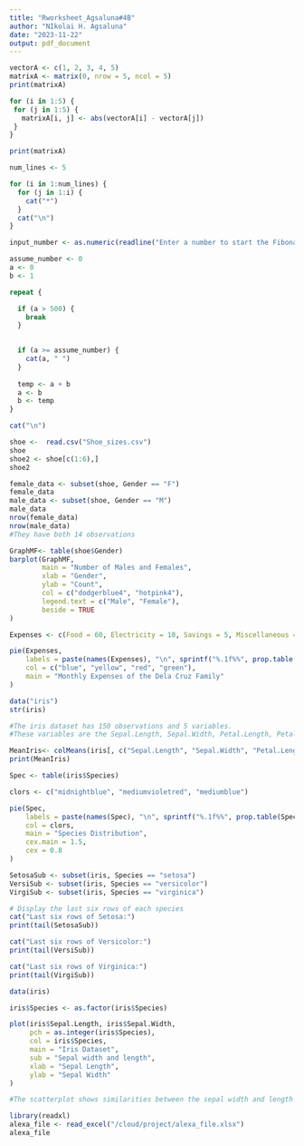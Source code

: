 ```yaml
---
title: "Rworksheet_Agsaluna#4B"
author: "NIkolai H. Agsaluna"
date: "2023-11-22"
output: pdf_document
---
```


 ``` r

vectorA <- c(1, 2, 3, 4, 5)
matrixA <- matrix(0, nrow = 5, ncol = 5)
print(matrixA)

for (i in 1:5) {
  for (j in 1:5) {
    matrixA[i, j] <- abs(vectorA[i] - vectorA[j])
  }
}

print(matrixA)

```
``` r
num_lines <- 5

for (i in 1:num_lines) {
  for (j in 1:i) {
    cat("*")
  }
  cat("\n")
}

```

``` r
input_number <- as.numeric(readline("Enter a number to start the Fibonacci sequence: "))

assume_number <- 0
a <- 0
b <- 1

repeat {

  if (a > 500) {
    break
  }
 

  if (a >= assume_number) {
    cat(a, " ")
  }
 
  temp <- a + b
  a <- b
  b <- temp
}

cat("\n")

```

``` r
shoe <-  read.csv("Shoe_sizes.csv")
shoe
shoe2 <- shoe[c(1:6),]
shoe2
```

``` r
female_data <- subset(shoe, Gender == "F")
female_data
male_data <- subset(shoe, Gender == "M")
male_data
nrow(female_data)
nrow(male_data)
#They have both 14 observations
```

``` r
GraphMF<- table(shoe$Gender)
barplot(GraphMF,
        main = "Number of Males and Females",
        xlab = "Gender",
        ylab = "Count",
        col = c("dodgerblue4", "hotpink4"),
        legend.text = c("Male", "Female"),
        beside = TRUE
)
```


```r
Expenses <- c(Food = 60, Electricity = 10, Savings = 5, Miscellaneous = 25)

pie(Expenses,
    labels = paste(names(Expenses), "\n", sprintf("%.1f%%", prop.table(Expenses) * 100)),
    col = c("blue", "yellow", "red", "green"),  
    main = "Monthly Expenses of the Dela Cruz Family"
)
```

```r

data("iris")
str(iris)

#The iris dataset has 150 observations and 5 variables.
#These variables are the Sepal.Length, Sepal.Width, Petal.Length, Petal.Width, and Species.
```
``` r
MeanIris<- colMeans(iris[, c("Sepal.Length", "Sepal.Width", "Petal.Length", "Petal.Width")])
print(MeanIris)
```


```r
Spec <- table(iris$Species)

clors <- c("midnightblue", "mediumvioletred", "mediumblue")

pie(Spec,
    labels = paste(names(Spec), "\n", sprintf("%.1f%%", prop.table(Spec) * 100)),
    col = clors,
    main = "Species Distribution",
    cex.main = 1.5,
    cex = 0.8      
)
```

``` r
SetosaSub <- subset(iris, Species == "setosa")
VersiSub <- subset(iris, Species == "versicolor")
VirgiSub <- subset(iris, Species == "virginica")

# Display the last six rows of each species
cat("Last six rows of Setosa:")
print(tail(SetosaSub))

cat("Last six rows of Versicolor:")
print(tail(VersiSub))

cat("Last six rows of Virginica:")
print(tail(VirgiSub))
```

``` r

data(iris)

iris$Species <- as.factor(iris$Species)

plot(iris$Sepal.Length, iris$Sepal.Width,
     pch = as.integer(iris$Species),
     col = iris$Species,
     main = "Iris Dataset",
     sub = "Sepal width and length",
     xlab = "Sepal Length",
     ylab = "Sepal Width"
)
```

``` r
#The scatterplot shows similarities between the sepal width and length ranging from 5.5 to 7.0
```

```r
library(readxl)
alexa_file <- read_excel("/cloud/project/alexa_file.xlsx")
alexa_file
```

